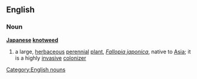 ==English==
===Noun===
{{wikipedia}}
'''[[Japanese]] [[knotweed]]'''
#a large, [[herbaceous]] [[perennial]] [[plant]], ''[[Fallopia japonica]]'', native to [[Asia]]; it is a highly [[invasive]] [[colonizer]]
[[Category:English nouns]]